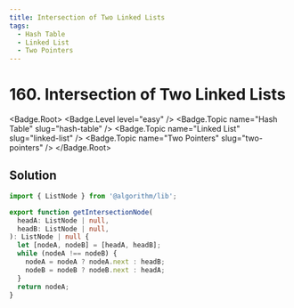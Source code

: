 ```yaml
---
title: Intersection of Two Linked Lists
tags:
  - Hash Table
  - Linked List
  - Two Pointers
---
```


# 160. Intersection of Two Linked Lists

<Badge.Root>
  <Badge.Level level="easy" />
  <Badge.Topic name="Hash Table" slug="hash-table" />
  <Badge.Topic name="Linked List" slug="linked-list" />
  <Badge.Topic name="Two Pointers" slug="two-pointers" />
</Badge.Root>

## Solution

```typescript filename="solution.ts" copy
import { ListNode } from '@algorithm/lib';

export function getIntersectionNode(
  headA: ListNode | null,
  headB: ListNode | null,
): ListNode | null {
  let [nodeA, nodeB] = [headA, headB];
  while (nodeA !== nodeB) {
    nodeA = nodeA ? nodeA.next : headB;
    nodeB = nodeB ? nodeB.next : headA;
  }
  return nodeA;
}
```

<ProblemLink
  codingSite="leetcode"
  href="https://leetcode.com/problems/intersection-of-two-linked-lists/"
  title="Intersection of Two Linked Lists"
/>
